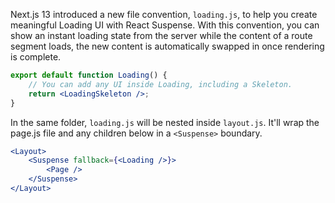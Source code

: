 Next.js 13 introduced a new file convention, `loading.js`, to help you create meaningful Loading UI with React Suspense. With this convention, you can show an instant loading state from the server while the content of a route segment loads, the new content is automatically swapped in once rendering is complete.

```jsx showLineNumbers
export default function Loading() {
    // You can add any UI inside Loading, including a Skeleton.
    return <LoadingSkeleton />;
}
```

In the same folder, `loading.js` will be nested inside `layout.js`. It'll wrap the page.js file and any children below in a `<Suspense>` boundary.

```jsx showLineNumbers
<Layout>
    <Suspense fallback={<Loading />}>
        <Page />
    </Suspense>
</Layout>
```

